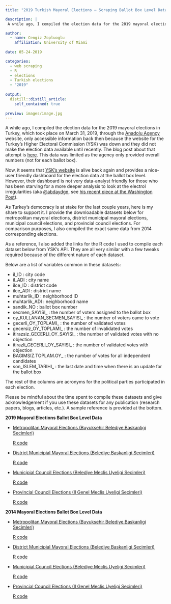 ```yaml
---
title: "2019 Turkish Mayoral Elections – Scraping Ballot Box Level Data"

description: |
 A while ago, I compiled the election data for the 2019 mayoral elections in Turkey, which took place on March 31, 2019, through the Anadolu Agency website, only accessible information back then because the website for the Turkey's Higher Electoral Commission (YSK) was down and they did not make the official election data available until recently. This data was also limited as the Anadolu Agency only provided overall numbers (not for each ballot box). Now, it seems that YSK's website is alive back again and provides a nice-user friendly dashboard for the election data at the ballot box level. However, their dashboard is not very data-analyst friendly for those who has been starving for a more deeper analysis. Here, I provide the data and the R code I used to scrap this data from YSK's website.

author:
  - name: Cengiz Zopluoglu
    affiliation: University of Miami
    
date: 05-24-2019

categories:
  - web scraping
  - R
  - elections
  - Turkish elections
  - "2019"
  
output:
  distill::distill_article:
    self_contained: true
    
preview: images/image.jpg
---
```


A while ago, I compiled the election data for the 2019 mayoral elections in Turkey, which took place on March 31, 2019, through the [Anadolu Agency](https://www.aa.com.tr/en) website, only accessible information back then because the website for the Turkey's Higher Electoral Commission (YSK) was down and they did not make the election data available until recently. The blog post about that attempt is [here](https://sites.education.miami.edu/zopluoglu/2019/04/04/turkish-2019-local-elections-data/). This data was limited as the agency only provided overall numbers (not for each ballot box).


Now, it seems that [YSK's website](https://sonuc.ysk.gov.tr/sorgu) is alive back again and provides a nice-user friendly dashboard for the election data at the ballot box level. However, their dashboard is not very data-analyst friendly for those who has been starving for a more deeper analysis to look at the electrol irregularities (aka [\@abdaydgn](https://twitter.com/abdaydgn), see [his recent piece at the Washington Post](https://www.washingtonpost.com/politics/2019/05/10/electoral-irregularities-benefited-turkeys-ruling-party-not-opposition/?noredirect=on&utm_term=.cfe05aebd7c0)).

As Turkey's democracy is at stake for the last couple years, here is my share to support it. I provide the downloadable datasets below for metropolitan mayoral elections, district municipal mayoral elections, municipal council elections, and provincial council elections. For comparison purposes, I also compiled the exact same data from 2014 corresponding elections. 

As a reference, I also added the links for the R code I used to compile each dataset below from YSK's API. They are all very similar with a few tweaks required because of the different nature of each dataset.

Below are a list of variables common in these datasets:

- il_ID                            : city code
- il_ADI                           : city name
- ilce_ID                          : district code
- ilce_ADI                         : district name
- muhtarlik_ID                     : neighborhood ID
- muhtarlik_ADI                    : neighborhood name
- sandik_NO                        : ballot box number
- secmen_SAYISI_                   : the number of voters assigned to the ballot box
- oy_KULLANAN_SECMEN_SAYISI_       : the number of voters came to vote
- gecerli_OY_TOPLAMI_              : the number of validated votes
- gecersiz_OY_TOPLAMI_             : the number of invalidated votes
- itirazsiz_GECERLI_OY_SAYISI_     : the number of validated votes with no objection  
- itirazli_GECERLI_OY_SAYISI_      : the number of validated votes with objection  
- BAGIMSIZ.TOPLAM.OY_              : the number of votes for all independent candidates
- son_ISLEM_TARIHI_                : the last date and time when there is an update for the ballot box

The rest of the columns are acronyms for the political parties participated in each election.

Please be mindful about the time spent to compile these datasets and give acknowledgement if you use these datasets for any publication (research papers, blogs, articles, etc.). A sample reference is provided at the bottom.

**2019 Mayoral Elections Ballot Box Level Data**

- [Metropolitan Mayoral Elections (Buyuksehir Belediye Baskanligi Secimleri)](data/BBL2019.csv)
   
  [R code](rcode/ysk_BBL2019.r)

- [District Municipial Mayoral Elections (Belediye Baskanligi Secimleri)](data/IlceBLB2019.csv)

  [R code](rcode/ysk_IlceBLB2019.R)


- [Municipial Council Elections (Belediye Meclis Uyeligi Secimleri)](data/IlceBLMeclis2019.csv)

  [R code](rcode/ysk_IlceBLMeclis2019.R)

- [Provincial Council Elections (Il Genel Meclis Uyeligi Secimleri)](data/ILBLMeclis2019.csv)

  [R code](rcode/ysk_ILBLMeclis2019.R)

**2014 Mayoral Elections Ballot Box Level Data**

- [Metropolitan Mayoral Elections (Buyuksehir Belediye Baskanligi Secimleri)](data/BBL2014.csv)
   
  [R code](rcode/ysk_BBL2014.R)

- [District Municipial Mayoral Elections (Belediye Baskanligi Secimleri)](data/IlceBLB2014.csv)

  [R code](rcode/ysk_IlceBLB2014.R)


- [Municipial Council Elections (Belediye Meclis Uyeligi Secimleri)](data/IlceBLMeclis2014.csv)

  [R code](rcode/ysk_IlceBLMeclis2014.R)

- [Provincial Council Elections (Il Genel Meclis Uyeligi Secimleri)](data/ILBLMeclis2014.csv)

  [R code](rcode/ysk_ILBLMeclis2014.R)